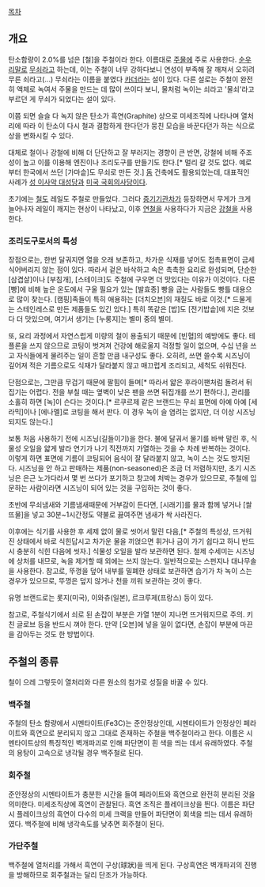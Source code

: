[[목차]]
== 개요 ==
탄소함량이 2.0%를 넘은 [철]을 주철이라 한다. 이름대로 [[주물]]에 주로 사용한다. [[순우리말]]로 [[무쇠]]라고 하는데, 이는 주철이 너무 강하다보니 연성이 부족해 잘 깨져서 오히려 무른 쇠라고(...) 무쇠라는 이름을 붙였다 [[카더라]]는 설이 있다. 다른 설로는 주철이 완전히 액체로 녹여서 주물을 만드는 데 많이 쓰이다 보니, 물처럼 녹이는 쇠라고 '물쇠'라고 부르던 게 무쇠가 되었다는 설이 있다. 

이쯤 되면 슬슬 다 녹지 않은 탄소가 흑연(Graphite) 상으로 미세조직에 나타나며 열처리에 따라 이 탄소이 다시 철과 결합하게 한다던가 뭉친 모습을 바꾼다던가 하는 식으로 상을 변화시킬 수 있다. 

대체로 철이나 강철에 비해 더 단단하고 잘 부러지는 경향이 큰 반면, 강철에 비해 주조성이 높고 이를 이용해 엔진이나 조리도구를 만들기도 한다.[* 멀리 갈 것도 없다. 예로부터 한국에서 쓰던 [가마솥]도 무쇠로 만든 것.] [[돔]] 건축에도 활용되었는데, 대표적인 사례가 [[성 이사악 대성당]]과 [[미국 국회의사당]]이다.

초기에는 [[철도]] 레일도 주철로 만들었다. 그러다 [[증기기관차]]가 등장하면서 무게가 크게 늘어나자 레일이 깨지는 현상이 나타났고, 이후 [[연철]]을 사용하다가 지금은 [[강철]]을 사용한다.

=== 조리도구로서의 특성 ===
장점으로는, 한번 달궈지면 열을 오래 보존하고, 차가운 식재를 넣어도 접촉표면이 금세 식어버리지 않는 점이 있다. 따라서 겉은 바삭하고 속은 촉촉한 요리로 완성되며, 단순한 [삼겹살]이나 [부침개], [스테이크]도 주철에 구우면 더 맛있다는 이유가 이것이다. 다른 [빵]에 비해 높은 온도에서 구울 필요가 있는 [발효종] 빵을 굽는 사람들도 빵틀 대용으로 많이 찾는다. [캠핑]족들이 특히 애용하는 [더치오븐]의 재질도 바로 이것.[* 드물게는 스테인레스로 만든 제품들도 있긴 있다.] 특히 똑같은 [밥]도 [전기밥솥]에 지은 것보다 더 맛있으며, 여기서 생기는 [누룽지]는 별미 중의 별미.

또, 요리 과정에서 자연스럽게 미량의 철이 용출되기 때문에 [빈혈]의 예방에도 좋다. 테플론을 쓰지 않으므로 코팅이 벗겨져 건강에 해로울지 걱정할 일이 없으며, 수십 년을 쓰고 자식들에게 물려주는 일이 흔할 만큼 내구성도 좋다. 오히려, 쓰면 쓸수록 시즈닝이 깊어져 적은 기름으로도 식재가 달라붙지 않고 매끄럽게 조리되고, 세척도 쉬워진다.

단점으로는, 그만큼 무겁기 때문에 팔힘이 들며[* 따라서 얇은 후라이팬처럼 돌려서 뒤집기는 어렵다. 전을 부칠 때는 옆벽이 낮은 팬을 쓰면 뒤집개를 쓰기 편하다.], 관리를 소홀히 하면 [녹]이 슨다는 것이다.[* 르쿠르제 같은 브랜드는 무쇠 표면에 아예 아예 [세라믹]이나 [에나멜]로 코팅을 해서 판다. 이 경우 녹이 슬 염려는 없지만, 더 이상 시즈닝되지도 않는다.]

보통 처음 사용하기 전에 시즈닝(길들이기)을 한다. 불에 달궈서 물기를 바싹 말린 후, 식물성 오일을 얇게 발라 연기가 나기 직전까지 가열하는 것을 수 차례 반복하는 것이다. 이렇게 하면 표면에 기름이 코팅되어 음식이 잘 달라붙지 않고, 녹이 스는 것도 방지된다. 시즈닝을 안 하고 판매하는 제품(non-seasoned)은 조금 더 저렴하지만, 초기 시즈닝은 은근 노가다라서 몇 번 쓰다가 포기하고 창고에 처박는 경우가 있으므로, 주철에 입문하는 사람이라면 시즈닝이 되어 있는 것을 구입하는 것이 좋다.

초반에 무쇠냄새와 기름냄새때문에 거부감이 든다면, [시래기]를 물과 함께 넣거나 [쌀뜨물]을 넣고 30분~1시간정도 약불로 끓여주면 냄새가 싹 사라진다.

이후에는 식기를 사용한 후 세제 없이 물로 씻어서 말린 다음,[* 주철의 특성상, 뜨거워진 상태에서 바로 식힌답시고 차가운 물을 끼얹으면 휘거나 금이 가기 쉽다고 하니 반드시 충분히 식힌 다음에 씻자.] 식물성 오일을 발라 보관하면 된다. 철제 수세미는 시즈닝에 상처를 내므로, 녹을 제거할 때 외에는 쓰지 않는다. 일반적으로는 스펀지나 대나무솔을 사용한다. 참고로, 뚜껑을 덮어 내부를 밀폐한 상태로 보관하면 습기가 차 녹이 스는 경우가 있으므로, 뚜껑은 덮지 않거나 천을 끼워 보관하는 것이 좋다.

유명 브랜드로는 롯지(미국), 이와츄(일본), 르크루제(프랑스) 등이 있다.

참고로, 주철식기에서 쇠로 된 손잡이 부분은 가열 1분이 지나면 뜨거워지므로 주의. 키친 글로브 등을 반드시 껴야 한다. 만약 [오븐]에 넣을 일이 없다면, 손잡이 부분에 마끈을 감아두는 것도 한 방법이다.

== 주철의 종류 ==

철이 으레 그렇듯이 열처리와 다른 원소의 첨가로 성질을 바꿀 수 있다. 

=== 백주철 ===
주철의 탄소 함량에서 시멘타이트(Fe3C)는 준안정상인데, 시멘타이트가 안정상인 페라이트와 흑연으로 분리되지 않고 그대로 존재하는 주철을 백주철이라고 한다. 이름은 시멘타이트상의 특징적인 벽개파괴로 인해 파단면이 흰 색을 띄는 데서 유래하였다. 주철의 용탕이 고속으로 냉각될 경우 백주철로 된다.

=== 회주철 ===
준안정상의 시멘타이트가 충분한 시간을 들여 페라이트와 흑연으로 완전히 분리된 것을 의미한다. 미세조직상에 흑연이 관찰된다. 흑연 조직은 플레이크상을 띈다. 이름은 파단시 플레이크상의 흑연이 다수의 미세 크랙을 만들어 파단면이 회색을 띄는 데서 유래하였다. 백주철에 비해 냉각속도를 낮추면 회주철이 된다.

=== 가단주철 ===
백주철에 열처리를 가해서 흑연이 구상(球狀)을 띄게 된다. 구상흑연은 벽개파괴의 진행을 방해하므로 회주철과는 달리 단조가 가능하다.
